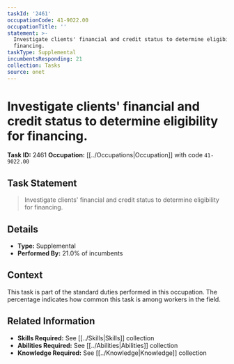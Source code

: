 ```yaml
---
taskId: '2461'
occupationCode: 41-9022.00
occupationTitle: ''
statement: >-
  Investigate clients' financial and credit status to determine eligibility for
  financing.
taskType: Supplemental
incumbentsResponding: 21
collection: Tasks
source: onet
---
```

# Investigate clients' financial and credit status to determine eligibility for financing.

**Task ID:** 2461
**Occupation:** [[../Occupations|Occupation]] with code `41-9022.00`

## Task Statement

> Investigate clients' financial and credit status to determine eligibility for financing.

## Details

- **Type:** Supplemental
- **Performed By:** 21.0% of incumbents

## Context

This task is part of the standard duties performed in this occupation. The percentage indicates how common this task is among workers in the field.

## Related Information

- **Skills Required:** See [[../Skills|Skills]] collection
- **Abilities Required:** See [[../Abilities|Abilities]] collection
- **Knowledge Required:** See [[../Knowledge|Knowledge]] collection
